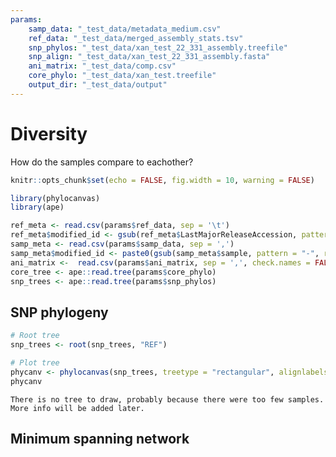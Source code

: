 ```yaml
--- 
params:
    samp_data: "_test_data/metadata_medium.csv"
    ref_data: "_test_data/merged_assembly_stats.tsv"
    snp_phylos: "_test_data/xan_test_22_331_assembly.treefile"
    snp_align: "_test_data/xan_test_22_331_assembly.fasta"
    ani_matrix: "_test_data/comp.csv"
    core_phylo: "_test_data/xan_test.treefile"
    output_dir: "_test_data/output"
---
```


# Diversity

How do the samples compare to eachother?

```r
knitr::opts_chunk$set(echo = FALSE, fig.width = 10, warning = FALSE)
```

```r
library(phylocanvas)
library(ape)
```

```r
ref_meta <- read.csv(params$ref_data, sep = '\t')
ref_meta$modified_id <- gsub(ref_meta$LastMajorReleaseAccession, pattern = ".", replacement = "_", fixed = TRUE)
samp_meta <- read.csv(params$samp_data, sep = ',')
samp_meta$modified_id <- paste0(gsub(samp_meta$sample, pattern = "-", replacement = "_", fixed = TRUE), "_T1")
ani_matrix <-  read.csv(params$ani_matrix, sep = ',', check.names = FALSE)
core_tree <- ape::read.tree(params$core_phylo)
snp_trees <- ape::read.tree(params$snp_phylos)
```

## SNP phylogeny

```r
# Root tree 
snp_trees <- root(snp_trees, "REF")

# Plot tree
phycanv <- phylocanvas(snp_trees, treetype = "rectangular", alignlabels = T, showscalebar = T, width = "100%")
phycanv
```

```asis
There is no tree to draw, probably because there were too few samples.
More info will be added later.
```


## Minimum spanning network

